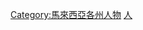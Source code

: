 {{Catnav|頁面分類|地理|国家|按國家分類|各國人物|馬來西亞人|各地馬來西亞人}}
{{Catnav|頁面分類|地理|国家|亚洲国家|马来西亚|馬來西亞人|各地馬來西亞人}}
{{Catnav|頁面分類|各種主題的頁面分類|按國家分類|各國人物|馬來西亞人|各地馬來西亞人}}
{{Catnav|頁面分類|人类社会|人物|各國人物|馬來西亞人|各地馬來西亞人}}
{{Catnav|頁面分類|人物|各國人物|馬來西亞人|各地馬來西亞人}}

[[Category:馬來西亞各州人物|Category:馬來西亞各州人物]]
[[Category:馬六甲|人]]